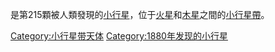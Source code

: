 <!-- Additional parameters for this template  are available at [[Template:Infobox_Planet|Template:Infobox Planet]]. -->{{Infobox Planet | discovery=yes | physical_characteristics = yes | bgcolour=#FFFFC0 | name=215 Oenone
 | discoverer=[[維克托·克諾雷|維克托·克諾雷]]
 | discovered=1880年4月7日
 | alt_names=''n/a''
 | mp_category=[[小行星帶|小行星帶]]
 | epoch=2005年1月30日 ([[儒略日|JD]] 2453400.5)
 | semimajor=413.806 [[國際單位制詞頭|G]][[公尺|m]] (2.766 [[天文單位|AU]])
 | perihelion=399.729 Gm (2.672 AU)
 | aphelion=427.882 Gm (2.86 AU)
 | eccentricity=0.034
 | period=1680.34 [[日|d]] (4.6 [[儒略年|a]])
 | inclination=1.69[[角度|°]]
 | asc_node=25.052°
 | arg_peri=321.466°
 | mean_anomaly=265.894°
 | avg_speed=17.91 km/s
 | dimensions=36.0 km
 | mass=''未知''
 | density=''未知''
 | surface_grav=''未知''
 | escape_velocity=''未知''
 | rotation=''未知''
 | spectral_type=''未知''
 | abs_magnitude=9.59
 | albedo=''未知''
 | single_temperature=''未知''}}
'''{{BASEPAGENAME}}'''是第215顆被人類發現的[[小行星|小行星]]，位于[[火星|火星]]和[[木星|木星]]之間的[[小行星帶|小行星帶]]。

{{小天體}}
{{Minor Planet Number|[[小行星214|小行星214]]|[[小行星216|小行星216]]}}
{{beltasteroid-stub}}

[[Category:小行星带天体|Category:小行星带天体]]
[[Category:1880年发现的小行星|Category:1880年发现的小行星]]